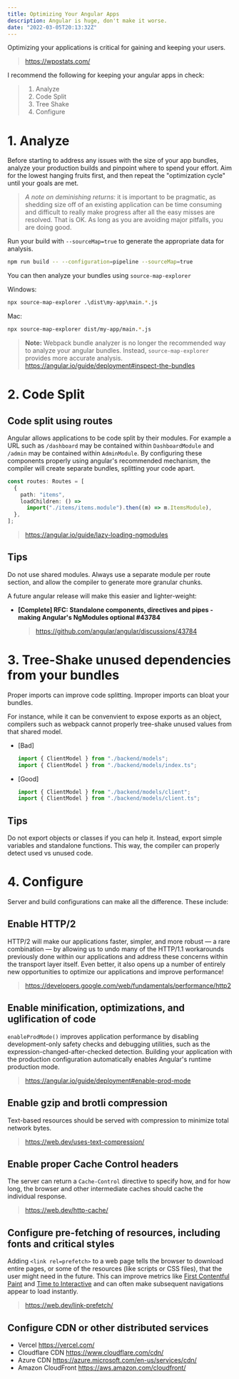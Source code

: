 ```yaml
---
title: Optimizing Your Angular Apps
description: Angular is huge, don't make it worse.
date: "2022-03-05T20:13:32Z"
---
```


Optimizing your applications is critical for gaining and keeping your users.

> https://wpostats.com/

I recommend the following for keeping your angular apps in check:

> 1. Analyze
> 2. Code Split
> 3. Tree Shake
> 4. Configure

# 1. Analyze

Before starting to address any issues with the size of your app bundles, analyze your production builds and pinpoint where to spend your effort. Aim for the lowest hanging fruits first, and then repeat the "optimization cycle" until your goals are met.

> _A note on deminishing returns:_ it is important to be pragmatic, as shedding size off of an existing application can be time consuming and difficult to really make progress after all the easy misses are resolved. That is OK. As long as you are avoiding major pitfalls, you are doing good.

Run your build with `--sourceMap=true` to generate the appropriate data for analysis.

```bash
npm run build -- --configuration=pipeline --sourceMap=true
```

You can then analyze your bundles using `source-map-explorer`

Windows:

```bash
npx source-map-explorer .\dist\my-app\main.*.js
```

Mac:

```bash
npx source-map-explorer dist/my-app/main.*.js
```

> **Note:** Webpack bundle analyzer is no longer the recommended way to analyze your angular bundles. Instead, `source-map-explorer` provides more accurate analysis.
> https://angular.io/guide/deployment#inspect-the-bundles

# 2. Code Split

## Code split using routes

Angular allows applications to be code split by their modules. For example a URL such as `/dashboard` may be contained within `DashboardModule` and `/admin` may be contained within `AdminModule`. By configuring these components properly using angular's recommended mechanism, the compiler will create separate bundles, splitting your code apart.

```ts
const routes: Routes = [
  {
    path: "items",
    loadChildren: () =>
      import("./items/items.module").then((m) => m.ItemsModule),
  },
];
```

> https://angular.io/guide/lazy-loading-ngmodules

## Tips

Do not use shared modules. Always use a separate module per route section, and allow the compiler to generate more granular chunks.

A future angular release will make this easier and lighter-weight:

- **[Complete] RFC: Standalone components, directives and pipes - making Angular's NgModules optional #43784**
  > https://github.com/angular/angular/discussions/43784

# 3. Tree-Shake unused dependencies from your bundles

Proper imports can improve code splitting. Improper imports can bloat your bundles.

For instance, while it can be convenvient to expose exports as an object, compilers such as webpack cannot properly tree-shake unused values from that shared model.

- [Bad]

  ```ts
  import { ClientModel } from "./backend/models";
  import { ClientModel } from "./backend/models/index.ts";
  ```

- [Good]

  ```ts
  import { ClientModel } from "./backend/models/client";
  import { ClientModel } from "./backend/models/client.ts";
  ```

## Tips

Do not export objects or classes if you can help it. Instead, export simple variables and standalone functions. This way, the compiler can properly detect used vs unused code.

# 4. Configure

Server and build configurations can make all the difference. These include:

## Enable HTTP/2

HTTP/2 will make our applications faster, simpler, and more robust — a rare combination — by allowing us to undo many of the HTTP/1.1 workarounds previously done within our applications and address these concerns within the transport layer itself. Even better, it also opens up a number of entirely new opportunities to optimize our applications and improve performance!

> https://developers.google.com/web/fundamentals/performance/http2

## Enable minification, optimizations, and uglification of code

`enableProdMode()` improves application performance by disabling development-only safety checks and debugging utilities, such as the expression-changed-after-checked detection. Building your application with the production configuration automatically enables Angular's runtime production mode.

> https://angular.io/guide/deployment#enable-prod-mode

## Enable gzip and brotli compression

Text-based resources should be served with compression to minimize total network bytes.

> https://web.dev/uses-text-compression/

## Enable proper Cache Control headers

The server can return a `Cache-Control` directive to specify how, and for how long, the browser and other intermediate caches should cache the individual response.

> https://web.dev/http-cache/

## Configure pre-fetching of resources, including fonts and critical styles

Adding `<link rel=prefetch>` to a web page tells the browser to download entire pages, or some of the resources (like scripts or CSS files), that the user might need in the future. This can improve metrics like [First Contentful Paint](https://web.dev/fcp/) and [Time to Interactive](https://web.dev/tti/) and can often make subsequent navigations appear to load instantly.

> https://web.dev/link-prefetch/

## Configure CDN or other distributed services

- Vercel https://vercel.com/
- Cloudflare CDN https://www.cloudflare.com/cdn/
- Azure CDN https://azure.microsoft.com/en-us/services/cdn/
- Amazon CloudFront https://aws.amazon.com/cloudfront/
